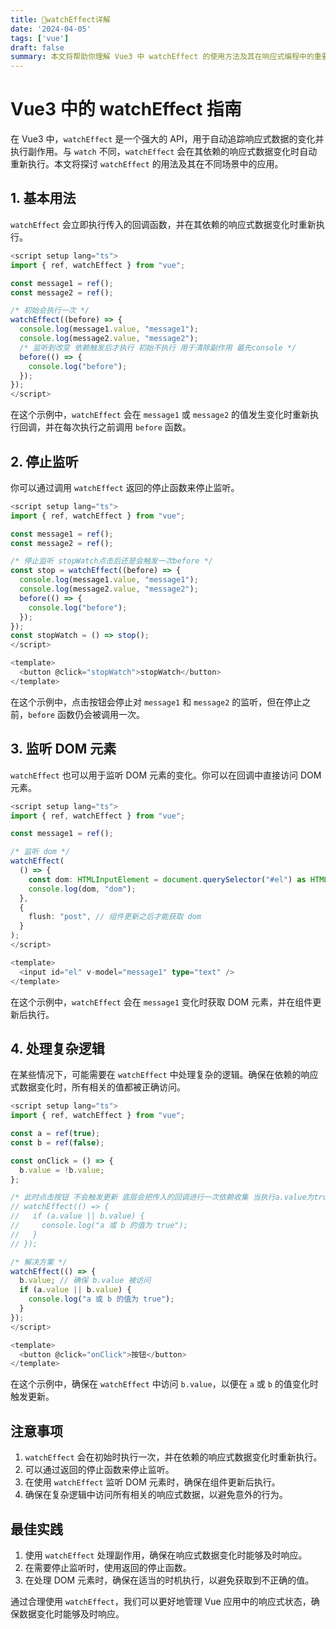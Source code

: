 ```yaml
---
title: 🚀watchEffect详解
date: '2024-04-05'
tags: ['vue']
draft: false
summary: 本文将帮助你理解 Vue3 中 watchEffect 的使用方法及其在响应式编程中的重要性。
---
```


# Vue3 中的 watchEffect 指南

在 Vue3 中，`watchEffect` 是一个强大的 API，用于自动追踪响应式数据的变化并执行副作用。与 `watch` 不同，`watchEffect` 会在其依赖的响应式数据变化时自动重新执行。本文将探讨 `watchEffect` 的用法及其在不同场景中的应用。

## 1. 基本用法

`watchEffect` 会立即执行传入的回调函数，并在其依赖的响应式数据变化时重新执行。

```typescript
<script setup lang="ts">
import { ref, watchEffect } from "vue";

const message1 = ref();
const message2 = ref();

/* 初始会执行一次 */
watchEffect((before) => {
  console.log(message1.value, "message1");
  console.log(message2.value, "message2");
  /* 监听到改变 依赖触发后才执行 初始不执行 用于清除副作用 最先console */
  before(() => {
    console.log("before");
  });
});
</script>
```

在这个示例中，`watchEffect` 会在 `message1` 或 `message2` 的值发生变化时重新执行回调，并在每次执行之前调用 `before` 函数。

## 2. 停止监听

你可以通过调用 `watchEffect` 返回的停止函数来停止监听。

```typescript
<script setup lang="ts">
import { ref, watchEffect } from "vue";

const message1 = ref();
const message2 = ref();

/* 停止监听 stopWatch点击后还是会触发一次before */
const stop = watchEffect((before) => {
  console.log(message1.value, "message1");
  console.log(message2.value, "message2");
  before(() => {
    console.log("before");
  });
});
const stopWatch = () => stop();
</script>

<template>
  <button @click="stopWatch">stopWatch</button>
</template>
```

在这个示例中，点击按钮会停止对 `message1` 和 `message2` 的监听，但在停止之前，`before` 函数仍会被调用一次。

## 3. 监听 DOM 元素

`watchEffect` 也可以用于监听 DOM 元素的变化。你可以在回调中直接访问 DOM 元素。

```typescript
<script setup lang="ts">
import { ref, watchEffect } from "vue";

const message1 = ref();

/* 监听 dom */
watchEffect(
  () => {
    const dom: HTMLInputElement = document.querySelector("#el") as HTMLInputElement;
    console.log(dom, "dom");
  },
  {
    flush: "post", // 组件更新之后才能获取 dom
  }
);
</script>

<template>
  <input id="el" v-model="message1" type="text" />
</template>
```

在这个示例中，`watchEffect` 会在 `message1` 变化时获取 DOM 元素，并在组件更新后执行。

## 4. 处理复杂逻辑

在某些情况下，可能需要在 `watchEffect` 中处理复杂的逻辑。确保在依赖的响应式数据变化时，所有相关的值都被正确访问。

```typescript
<script setup lang="ts">
import { ref, watchEffect } from "vue";

const a = ref(true);
const b = ref(false);

const onClick = () => {
  b.value = !b.value;
};

/* 此时点击按钮 不会触发更新 底层会把传入的回调进行一次依赖收集 当执行a.value为true时 后面的b.value没执行到*/
// watchEffect(() => {
//   if (a.value || b.value) {
//     console.log("a 或 b 的值为 true");
//   }
// });

/* 解决方案 */
watchEffect(() => {
  b.value; // 确保 b.value 被访问
  if (a.value || b.value) {
    console.log("a 或 b 的值为 true");
  }
});
</script>

<template>
  <button @click="onClick">按钮</button>
</template>
```

在这个示例中，确保在 `watchEffect` 中访问 `b.value`，以便在 `a` 或 `b` 的值变化时触发更新。

## 注意事项

1. `watchEffect` 会在初始时执行一次，并在依赖的响应式数据变化时重新执行。
2. 可以通过返回的停止函数来停止监听。
3. 在使用 `watchEffect` 监听 DOM 元素时，确保在组件更新后执行。
4. 确保在复杂逻辑中访问所有相关的响应式数据，以避免意外的行为。

## 最佳实践

1. 使用 `watchEffect` 处理副作用，确保在响应式数据变化时能够及时响应。
2. 在需要停止监听时，使用返回的停止函数。
3. 在处理 DOM 元素时，确保在适当的时机执行，以避免获取到不正确的值。

通过合理使用 `watchEffect`，我们可以更好地管理 Vue 应用中的响应式状态，确保数据变化时能够及时响应。
